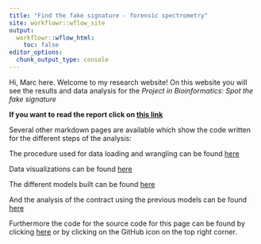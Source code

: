 ```yaml
---
title: "Find the fake signature - forensic spectrometry"
site: workflowr::wflow_site
output:
  workflowr::wflow_html:
    toc: false
editor_options:
  chunk_output_type: console
---
```


Hi, Marc here. Welcome to my research website! On this website you will see the results and data analysis for the *Project in Bioinformatics: Spot the fake signature*

**If you want to read the report click on [this link](Report.html)**

Several other markdown pages are available which show the code written for the different steps of the analysis:

The procedure used for data loading and wrangling can be found [here](Wrangling_2_electric_boogaloo.html)

Data visualizations can be found [here](Whole_data_visualizations.html)

The different models built can be found [here](Models.html)

And the analysis of the contract using the previous models can be found [here](Contract.html)

Furthermore the code for the source code for this page can be found by clicking [here](https://github.com/marcsole96/PIB_workflowr) or by clicking on the GitHub icon on the top right corner. 
